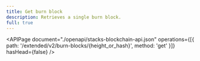 ```yaml
---
title: Get burn block
description: Retrieves a single burn block.
full: true
---
```


<APIPage
  document="./openapi/stacks-blockchain-api.json"
  operations={[{ path: '/extended/v2/burn-blocks/{height_or_hash}', method: 'get' }]}
  hasHead={false}
/>
